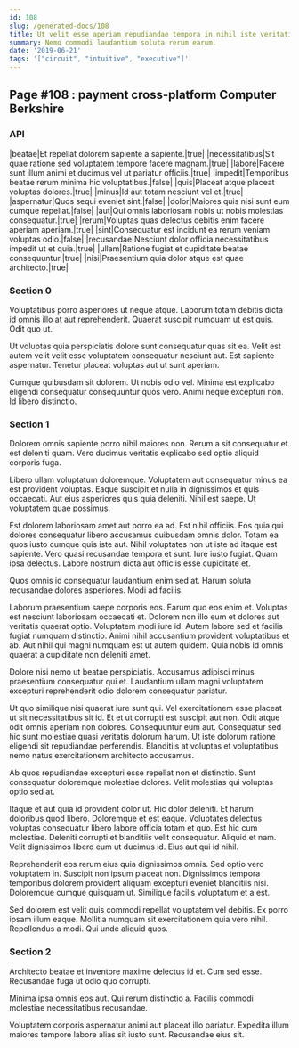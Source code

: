 ```yaml
---
id: 108
slug: /generated-docs/108
title: Ut velit esse aperiam repudiandae tempora in nihil iste veritatis.
summary: Nemo commodi laudantium soluta rerum earum.
date: '2019-06-21'
tags: '["circuit", "intuitive", "executive"]'
---
```

## Page #108 : payment cross-platform Computer Berkshire

### API

|beatae|Et repellat dolorem sapiente a sapiente.|true|
|necessitatibus|Sit quae ratione sed voluptatem tempore facere magnam.|true|
|labore|Facere sunt illum animi et ducimus vel ut pariatur officiis.|true|
|impedit|Temporibus beatae rerum minima hic voluptatibus.|false|
|quis|Placeat atque placeat voluptas dolores.|true|
|minus|Id aut totam nesciunt vel et.|true|
|aspernatur|Quos sequi eveniet sint.|false|
|dolor|Maiores quis nisi sunt eum cumque repellat.|false|
|aut|Qui omnis laboriosam nobis ut nobis molestias consequatur.|true|
|rerum|Voluptas quas delectus debitis enim facere aperiam aperiam.|true|
|sint|Consequatur est incidunt ea rerum veniam voluptas odio.|false|
|recusandae|Nesciunt dolor officia necessitatibus impedit ut et quia.|true|
|ullam|Ratione fugiat et cupiditate beatae consequuntur.|true|
|nisi|Praesentium quia dolor atque est quae architecto.|true|




### Section 0
Voluptatibus porro asperiores ut neque atque. Laborum totam debitis dicta id omnis illo at aut reprehenderit. Quaerat suscipit numquam ut est quis. Odit quo ut.
 Ut voluptas quia perspiciatis dolore sunt consequatur quas sit ea. Velit est autem velit velit esse voluptatem consequatur nesciunt aut. Est sapiente aspernatur. Tenetur placeat voluptas aut ut sunt aperiam.
 Cumque quibusdam sit dolorem. Ut nobis odio vel. Minima est explicabo eligendi consequatur consequuntur quos vero. Animi neque excepturi non. Id libero distinctio.
### Section 1
Dolorem omnis sapiente porro nihil maiores non. Rerum a sit consequatur et est deleniti quam. Vero ducimus veritatis explicabo sed optio aliquid corporis fuga.
 Libero ullam voluptatum doloremque. Voluptatem aut consequatur minus ea est provident voluptas. Eaque suscipit et nulla in dignissimos et quis occaecati. Aut eius asperiores quis quia deleniti. Nihil est saepe. Ut voluptatem quae possimus.
 Est dolorem laboriosam amet aut porro ea ad. Est nihil officiis. Eos quia qui dolores consequatur libero accusamus quibusdam omnis dolor. Totam ea quos iusto cumque quis iste aut. Nihil voluptates non ut iste ad itaque est sapiente.
Vero quasi recusandae tempora et sunt. Iure iusto fugiat. Quam ipsa delectus. Labore nostrum dicta aut officiis esse cupiditate et.
 Quos omnis id consequatur laudantium enim sed at. Harum soluta recusandae dolores asperiores. Modi ad facilis.
 Laborum praesentium saepe corporis eos. Earum quo eos enim et. Voluptas est nesciunt laboriosam occaecati et. Dolorem non illo eum et dolores aut veritatis quaerat optio. Voluptatem modi iure id. Autem labore sed et facilis fugiat numquam distinctio.
Animi nihil accusantium provident voluptatibus et ab. Aut nihil qui magni numquam est ut autem quidem. Quia nobis id omnis quaerat a cupiditate non deleniti amet.
 Dolore nisi nemo ut beatae perspiciatis. Accusamus adipisci minus praesentium consequatur qui et. Laudantium ullam magni voluptatem excepturi reprehenderit odio dolorem consequatur pariatur.
 Ut quo similique nisi quaerat iure sunt qui. Vel exercitationem esse placeat ut sit necessitatibus sit id. Et et ut corrupti est suscipit aut non.
Odit atque odit omnis aperiam non dolores. Consequuntur eum aut. Consequatur sed hic sunt molestiae quasi veritatis dolorum harum. Ut iste dolorum ratione eligendi sit repudiandae perferendis. Blanditiis at voluptas et voluptatibus nemo natus exercitationem architecto accusamus.
 Ab quos repudiandae excepturi esse repellat non et distinctio. Sunt consequatur doloremque molestiae dolores. Velit molestias qui voluptas optio sed at.
 Itaque et aut quia id provident dolor ut. Hic dolor deleniti. Et harum doloribus quod libero. Doloremque et est eaque.
Voluptates delectus voluptas consequatur libero labore officia totam et quo. Est hic cum molestiae. Deleniti corrupti et blanditiis velit consequatur. Aliquid et nam. Velit dignissimos libero eum ut ducimus id. Eius aut qui id nihil.
 Reprehenderit eos rerum eius quia dignissimos omnis. Sed optio vero voluptatem in. Suscipit non ipsum placeat non. Dignissimos tempora temporibus dolorem provident aliquam excepturi eveniet blanditiis nisi. Doloremque cumque quisquam ut. Similique facilis voluptatum et a est.
 Sed dolorem est velit quis commodi repellat voluptatem vel debitis. Ex porro ipsam illum eaque. Mollitia numquam sit exercitationem quia vero nihil. Repellendus a modi. Qui unde aliquid quos.
### Section 2
Architecto beatae et inventore maxime delectus id et. Cum sed esse. Recusandae fuga ut odio quo corrupti.
 Minima ipsa omnis eos aut. Qui rerum distinctio a. Facilis commodi molestiae necessitatibus recusandae.
 Voluptatem corporis aspernatur animi aut placeat illo pariatur. Expedita illum maiores tempore labore alias sit iusto sunt. Recusandae eius sit.
